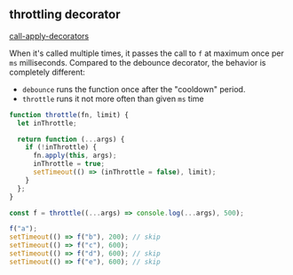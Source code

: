 
## throttling decorator

[call-apply-decorators](https://javascript.info/call-apply-decorators)

When it's called multiple times, it passes the call to `f` at maximum once
per `ms` milliseconds.
Compared to the debounce decorator, the behavior is completely different:
- `debounce` runs the function once after the "cooldown" period.
- `throttle` runs it not more often than given `ms` time

```js
function throttle(fn, limit) {
  let inThrottle;

  return function (...args) {
    if (!inThrottle) {
      fn.apply(this, args);
      inThrottle = true;
      setTimeout(() => (inThrottle = false), limit);
    }
  };
}

const f = throttle((...args) => console.log(...args), 500);

f("a");
setTimeout(() => f("b"), 200); // skip
setTimeout(() => f("c"), 600);
setTimeout(() => f("d"), 600); // skip
setTimeout(() => f("e"), 600); // skip
```
